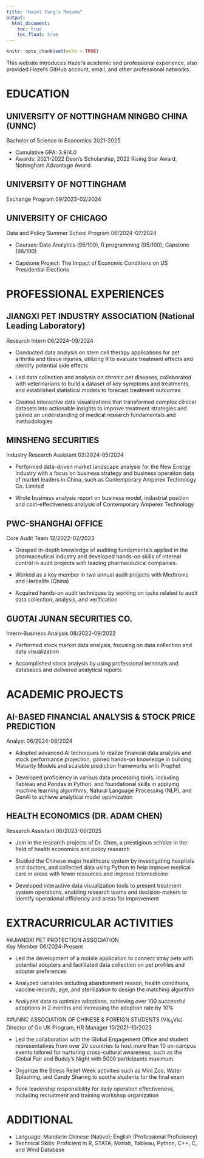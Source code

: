 ```yaml
---
title: "Hazel Yang's Resume"
output: 
  html_document:
    toc: true
    toc_float: true
---
```


```r
knitr::opts_chunk$set(echo = TRUE)
```


This website introduces Hazel's academic and professional experience, also provided Hazel's GitHub account, email, and other professional networks.

# EDUCATION

## UNIVERSITY OF NOTTINGHAM NINGBO CHINA (UNNC)	                                                                               
Bachelor of Science in Economics	2021-2025
	
- Cumulative GPA: 3.9/4.0 
- Awards: 2021-2022 Dean’s Scholarship, 2022 Rising Star Award, Nottingham Advantage Award

## UNIVERSITY OF NOTTINGHAM	                                                                                                       
Exchange Program	09/2023-02/2024

## UNIVERSITY OF CHICAGO                                                                                                                
Data and Policy Summer School Program       06/2024-07/2024

- Courses: Data Analytics (95/100), R programming (95/100), Capstone (98/100)

-	Capstone Project: The Impact of Economic Conditions on US Presidential Elections     

# PROFESSIONAL EXPERIENCES

## JIANGXI PET INDUSTRY ASSOCIATION (National Leading Laboratory) 	
Research Intern	                        06/2024-09/2024

-	Conducted data analysis on stem cell therapy applications for pet arthritis and tissue injuries, utilizing R to evaluate treatment effects and identify potential side effects

-	Led data collection and analysis on chronic pet diseases, collaborated with veterinarians to build a dataset of key symptoms and treatments, and established statistical models to forecast treatment outcomes

-	Created interactive data visualizations that transformed complex clinical datasets into actionable insights to improve treatment strategies and gained an understanding of medical research fundamentals and methodologies


## MINSHENG SECURITIES 	
Industry Research Assistant 	             02/2024-05/2024

-	Performed data-driven market landscape analysis for the New Energy Industry with a focus on business strategy and business operation data of market leaders in China, such as Contemporary Amperex Technology Co. Limited 

-	Wrote business analysis report on business model, industrial position and cost-effectiveness analysis of Contemporary Amperex Technology

## PWC-SHANGHAI OFFICE 	
Core Audit Team	                         12/2022-02/2023

-	Grasped in-depth knowledge of auditing fundamentals applied in the pharmaceutical industry and developed hands-on skills of internal control in audit projects with leading pharmaceutical companies.

-	Worked as a key member in two annual audit projects with Medtronic and Herbalife (China)

-	Acquired hands-on audit techniques by working on tasks related to audit data collection, analysis, and verification

## GUOTAI JUNAN SECURITIES CO.
Intern-Business Analysis 	                 08/2022-09/2022

-	Performed stock market data analysis, focusing on  data collection and data visualization 

-	Accomplished stock analysis by using professional terminals and databases and delivered analytical reports 


# ACADEMIC PROJECTS

## AI-BASED FINANCIAL ANALYSIS & STOCK PRICE PREDICTION
Analyst	                              06/2024-08/2024

-	Adopted advanced AI techniques to realize financial data analysis and stock performance projection, gained hands-on knowledge in building Maturity Models and scalable prediction frameworks with Prophet

-	Developed proficiency in various data processing tools, including Tableau and Pandas in Python, and foundational skills in applying machine learning algorithms, Natural Language Processing (NLP), and GenAI to achieve analytical model optimization

## HEALTH ECONOMICS (DR. ADAM CHEN)
Research Assistant	06/2023-06/2025

-	Join in the research projects of Dr. Chen, a prestigious scholar in the field of health economics and policy research

-	Studied the Chinese major healthcare system by investigating hospitals and doctors, and collected data using Python to help improve medical care in areas with fewer resources and improve telemedicine

-	Developed interactive data visualization tools to present treatment system operations, enabling research teams and decision-makers to identify operational efficiency and areas for improvement

# EXTRACURRICULAR ACTIVITIES 

##JIANGXI PET PROTECTION ASSOCIATION         
Key Member     06/2024-Present

-	Led the development of a mobile application to connect stray pets with potential adopters and facilitated data collection on pet profiles and adopter preferences

-	Analyzed variables including abandonment reason, health conditions, vaccine records, age, and sterilization to design the matching algorithm

-	Analyzed data to optimize adoptions, achieving over 100 successful adoptions in 2 months and increasing the adoption rate by 10%

##UNNC ASSOCIATION OF CHINESE & FOREIGN STUDENTS (Vis~à~Vis) 
Director of Go UK Program, HR Manager	 10/2021-10/2023

-	Led the collaboration with the Global Engagement Office and student representatives from over 20 countries to host more than 10 on-campus events tailored for nurturing cross-cultural awareness, such as the Global Fair and Buddy’s Night with 5000 participants maximum.

-	Organize the Stress Relief Week activities such as Mini Zoo, Water Splashing, and Candy Sharing to soothe students for the final exam

-	Took leadership responsibility for  daily operation effectiveness, including recruitment and training workshop organization

# ADDITIONAL	

-	Language: Mandarin Chinese (Native); English (Professional Proficiency)
-	Technical Skills: Proficient in R, STATA, Matlab, Tableau, Python, C++, C, and Wind Database
